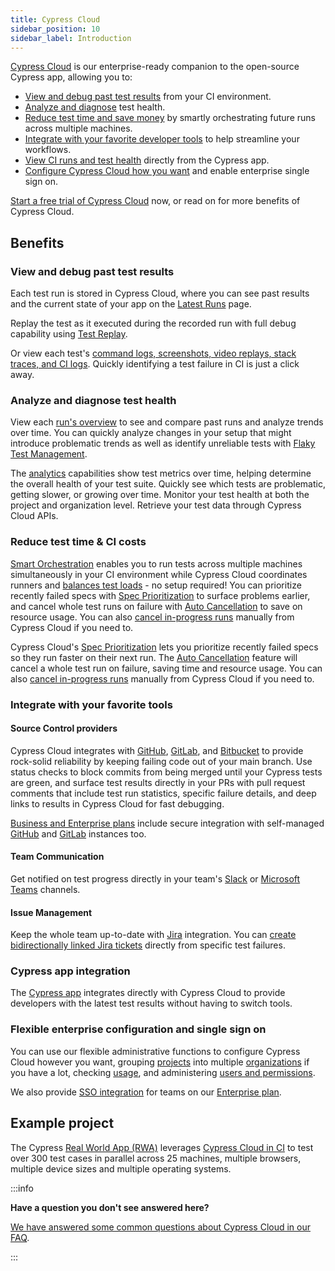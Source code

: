 ```yaml
---
title: Cypress Cloud
sidebar_position: 10
sidebar_label: Introduction
---
```


[Cypress Cloud](https://on.cypress.io/cloud) is our enterprise-ready companion
to the open-source Cypress app, allowing you to:

- [View and debug past test results](#View-and-debug-past-test-results) from your CI environment.
- [Analyze and diagnose](#Analyze-and-diagnose-test-health) test health.
- [Reduce test time and save money](#Reduce-test-time--CI-costs) by smartly
  orchestrating future runs across multiple machines.
- [Integrate with your favorite developer tools](#Integrate-with-your-favorite-tools)
  to help streamline your workflows.
- [View CI runs and test health](#Cypress-app-integration) directly from the
  Cypress app.
- [Configure Cypress Cloud how you want](#Flexible-enterprise-configuration-and-single-sign-on) and enable enterprise single sign on.

[Start a free trial of Cypress Cloud](/cloud/get-started/setup) now, or
read on for more benefits of Cypress Cloud.

## Benefits

### View and debug past test results

Each test run is stored in Cypress Cloud, where you can see past results and the
current state of your app on the [Latest Runs](/cloud/features/recorded-runs) page.

Replay the test as it executed during the recorded run with full debug capability using [<Logo src="/img/cloud/features/test-replay/replay-icon.svg" /> Test Replay](/cloud/features/test-replay).

Or view each test's
[command logs, screenshots, video replays, stack traces, and CI logs](/cloud/features/recorded-runs#Test-detail-sidebar).
Quickly identifying a test failure in CI is just a click away.

<DocsVideo src="https://vimeo.com/806005654" />

### Analyze and diagnose test health

View each [run's overview](/cloud/features/recorded-runs#Overview-tab) to see and compare
past runs and analyze trends over time. You can quickly analyze changes in your
setup that might introduce problematic trends as well as identify unreliable
tests with [Flaky Test Management](/cloud/features/flaky-test-management).

<DocsVideo src="https://vimeo.com/806900039" />

The [analytics](/cloud/features/analytics/overview) capabilities show test metrics over time,
helping determine the overall health of your test suite. Quickly see which tests
are problematic, getting slower, or growing over time. Monitor your test health at both
the project and organization level. Retrieve your test data through Cypress Cloud APIs.

<DocsImage
  src="/img/cloud/features/analytics/analytics-runstatus.png"
  alt="Analytics run status"
/>

<DocsImage
  src="/img/cloud/features/analytics/enterprise-reporting-usage-report.png"
  alt="Analytics organization usage"
/>

### Reduce test time & CI costs

[Smart Orchestration](/cloud/features/smart-orchestration/overview) enables you to run
tests across multiple machines simultaneously in your CI environment while
Cypress Cloud coordinates runners and
[balances test loads](/cloud/features/smart-orchestration/load-balancing#Balance-strategy) -
no setup required! You can prioritize recently failed specs with
[Spec Prioritization](/cloud/features/smart-orchestration/spec-prioritization) to
surface problems earlier, and cancel whole test runs on failure with
[Auto Cancellation](/cloud/features/smart-orchestration/run-cancellation) to save
on resource usage. You can also
[cancel in-progress runs](/cloud/features/recorded-runs#Run-cancellation) manually
from Cypress Cloud if you need to.

<DocsImage
  src="/img/cloud/get-started/introduction/orchestration-diagram.png"
  alt="Diagram comparing serial and parallel test configurations"
/>

Cypress Cloud's
[Spec Prioritization](/cloud/features/smart-orchestration/spec-prioritization)
lets you prioritize recently failed specs so they run faster on their next run.
The [Auto Cancellation](/cloud/features/smart-orchestration/run-cancellation)
feature will cancel a whole test run on failure, saving time and resource usage.
You can also [cancel in-progress runs](/cloud/features/recorded-runs#Run-cancellation)
manually from Cypress Cloud if you need to.

### Integrate with your favorite tools

#### Source Control providers

Cypress Cloud integrates with [GitHub](/cloud/integrations/source-control/github),
[GitLab](/cloud/integrations/source-control/gitlab), and
[Bitbucket](/cloud/integrations/source-control/bitbucket) to provide rock-solid
reliability by keeping failing code out of your main branch. Use status checks
to block commits from being merged until your Cypress tests are green, and
surface test results directly in your PRs with pull request comments that
include test run statistics, specific failure details, and deep links to results
in Cypress Cloud for fast debugging.

[Business and Enterprise plans](https://www.cypress.io/pricing/) include secure
integration with self-managed
[GitHub](https://docs.github.com/en/enterprise-server@3.5/admin/overview/about-github-enterprise-server)
and [GitLab](https://docs.gitlab.com/ee/subscriptions/self_managed/) instances
too.

<DocsImage
  src="/img/cloud/integrations/github/status-checks-per-spec.jpg"
  alt="Status checks per spec"
/>

#### Team Communication

Get notified on test progress directly in your team's
[Slack](/cloud/integrations/slack) or
[Microsoft Teams](/cloud/integrations/teams) channels.

<DocsImage
  src="/img/cloud/integrations/slack/cypress-slack-integration-channel-feed.jpg"
  alt="Cypress notification feed in Slack channel"
  width={560}
/>

#### Issue Management

Keep the whole team up-to-date with [Jira](/cloud/integrations/jira)
integration. You can
[create bidirectionally linked Jira tickets](/cloud/integrations/jira#Creating-a-Jira-issue-for-a-test-case)
directly from specific test failures.

### Cypress app integration

The [Cypress app](/cloud/features/recorded-runs#Cypress-App) integrates directly with
Cypress Cloud to provide developers with the latest test results without having
to switch tools.

<DocsImage
  src="/img/app/core-concepts/open-mode/debug-page.png"
  alt="Debug"
/>

### Flexible enterprise configuration and single sign on

You can use our flexible administrative functions to configure Cypress Cloud however you want, grouping
[projects](/cloud/account-management/projects) into multiple
[organizations](/cloud/account-management/organizations) if you have a
lot, checking [usage](/cloud/account-management/billing-and-usage), and
administering
[users and permissions](/cloud/account-management/users#User-roles).

We also provide [SSO integration](/cloud/account-management/enterprise-sso)
for teams on our [Enterprise plan](https://www.cypress.io/pricing/).

## Example project

The Cypress
[Real World App (RWA)](https://github.com/cypress-io/cypress-realworld-app)
leverages [Cypress Cloud in CI](https://cloud.cypress.io/projects/7s5okt) to
test over 300 test cases in parallel across 25 machines, multiple browsers,
multiple device sizes and multiple operating systems.

:::info

<strong>Have a question you don't see answered here?</strong>

[We have answered some common questions about Cypress Cloud in our FAQ](/cloud/faq).

:::
